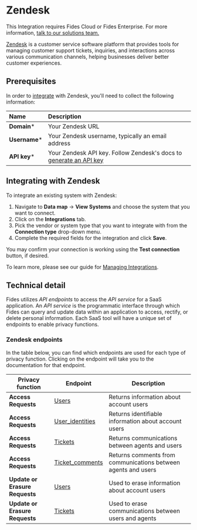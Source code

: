 
# Zendesk
<Callout emoji=""> This Integration requires Fides Cloud or Fides Enterprise. For more information, [talk to our solutions team.](https://ethyca.com/book-demo?utm_source=docs-site) </Callout>


[Zendesk](https://www.zendesk.com/) is a customer service software platform that provides tools for managing customer support tickets, inquiries, and interactions across various communication channels, helping businesses deliver better customer experiences.

## Prerequisites

In order to [integrate](/user-guides/integrations) with Zendesk, you'll need to collect the following information:

| Name                       | Description                                                                                                                             |
| :------------------------- | :-------------------------------------------------------------------------------------------------------------------------------------- |
| **Domain***                | Your Zendesk URL |
| **Username***                | Your Zendesk username, typically an email address |
| **API key***               | Your Zendesk API key. Follow Zendesk's docs to [generate an API key](https://support.zendesk.com/hc/en-us/articles/4408889192858-Generating-a-new-API-token#:~:text=To%20generate%20an%20API%20token,be%20enabled%20in%20your%20account.&text=an%20API%20token-,In%20Admin%20Center%2C%20click%20Apps%20and%20integrations%20in%20the%20sidebar,token%20is%20generated%20and%20displayed) |


## Integrating with Zendesk
To integrate an existing system with Zendesk:

1. Navigate to **Data map** → **View Systems** and choose the system that you want to connect.
2. Click on the **Integrations** tab.
3. Pick the vendor or system type that you want to integrate with from the **Connection type** drop-down menu.
4. Complete the required fields for the integration and click **Save**. 

You may confirm your connection is working using the **Test connection** button, if desired.

To learn more, please see our guide for [Managing Integrations](/user-guides/integrations/manage-integrations).

## Technical detail 

Fides utilizes _API endpoints_ to access the _API service_ for a SaaS application. An _API service_ is the programmatic interface through which Fides can query and update data within an application to access, rectify, or delete personal information. Each SaaS tool will have a unique set of endpoints to enable privacy functions. 

### Zendesk endpoints
In the table below, you can find which endpoints are used for each type of privacy function. Clicking on the endpoint will take you to the documentation for that endpoint.

| Privacy function | Endpoint | Description |
|----|----|----|
| **Access Requests**            | [Users](https://developer.zendesk.com/api-reference/sales-crm/resources/users/) | Returns information about account users |
| **Access Requests**            | [User_identities](https://developer.zendesk.com/api-reference/ticketing/users/user_identities/) | Returns identifiable information about account users |
| **Access Requests**            | [Tickets](https://developer.zendesk.com/api-reference/ticketing/tickets/tickets/) | Returns communications between agents and users |
| **Access Requests**            | [Ticket_comments](https://developer.zendesk.com/api-reference/ticketing/tickets/ticket_comments/) | Returns comments from communications between agents and users |
| **Update or Erasure Requests** | [Users](https://developer.zendesk.com/api-reference/ticketing/users/users/#delete-user) | Used to erase information about account users |
| **Update or Erasure Requests** | [Tickets](https://developer.zendesk.com/api-reference/ticketing/tickets/tickets/) | Used to erase communications between users and agents |




